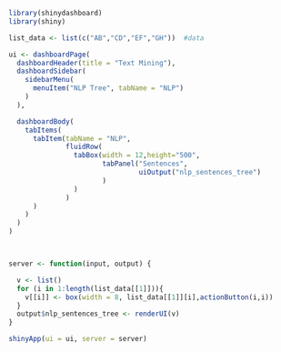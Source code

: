 ```r

library(shinydashboard)
library(shiny)

list_data <- list(c("AB","CD","EF","GH"))  #data

ui <- dashboardPage(
  dashboardHeader(title = "Text Mining"),
  dashboardSidebar(
    sidebarMenu(
      menuItem("NLP Tree", tabName = "NLP")
    )
  ),

  dashboardBody(
    tabItems(
      tabItem(tabName = "NLP",
              fluidRow(
                tabBox(width = 12,height="500",
                       tabPanel("Sentences",
                                uiOutput("nlp_sentences_tree")
                       )
                ) 
              )  
      )
    )   
  )
)



server <- function(input, output) {

  v <- list()
  for (i in 1:length(list_data[[1]])){
    v[[i]] <- box(width = 8, list_data[[1]][i],actionButton(i,i))
  }
  output$nlp_sentences_tree <- renderUI(v)
}

shinyApp(ui = ui, server = server)

```

